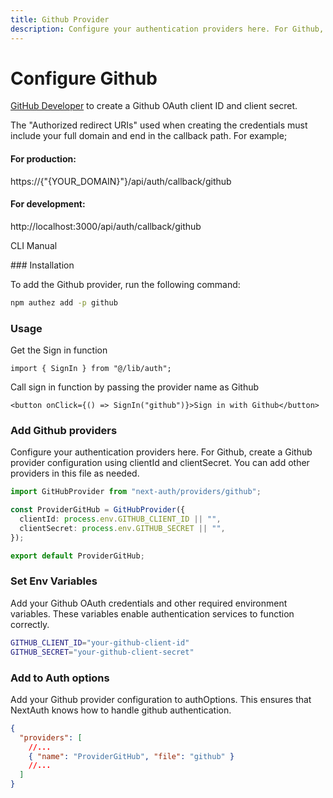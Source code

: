 ---
title: Github Provider
description: Configure your authentication providers here. For Github, create a Github provider configuration using clientId and clientSecret.
---

# Configure Github

[GitHub Developer](https://github.com/settings/developers) to create a Github OAuth client ID and client secret.

The "Authorized redirect URIs" used when creating the credentials must include your full domain and end in the callback path. For example;

#### For production:

<Callout>https://{"{YOUR_DOMAIN}"}/api/auth/callback/github</Callout>

#### For development:

<Callout>http://localhost:3000/api/auth/callback/github</Callout>

<Tabs defaultValue="cli">

<TabsList>

  <TabsTrigger value="cli">CLI</TabsTrigger>
  <TabsTrigger value="manual">Manual</TabsTrigger>
</TabsList>

<TabsContent value="cli">
  <Steps>
  ### Installation

To add the Github provider, run the following command:

```bash
npm authez add -p github
```

### Usage

Get the Sign in function

```tsx
import { SignIn } from "@/lib/auth";
```

Call sign in function by passing the provider name as Github

```tsx
<button onClick={() => SignIn("github")}>Sign in with Github</button>
```

  </Steps>
</TabsContent>

<TabsContent value="manual">
<Steps>

### Add Github providers

Configure your authentication providers here. For Github, create a Github provider configuration using clientId and clientSecret. You can add other providers in this file as needed.

```ts title="lib/auth/providers/github.tsx"
import GitHubProvider from "next-auth/providers/github";

const ProviderGitHub = GitHubProvider({
  clientId: process.env.GITHUB_CLIENT_ID || "",
  clientSecret: process.env.GITHUB_SECRET || "",
});

export default ProviderGitHub;

```

### Set Env Variables

Add your Github OAuth credentials and other required environment variables. These variables enable authentication services to function correctly.

```bash title=".env.local"
GITHUB_CLIENT_ID="your-github-client-id"
GITHUB_SECRET="your-github-client-secret"
```

### Add to Auth options

Add your Github provider configuration to authOptions. This ensures that NextAuth knows how to handle github authentication.

```json title="lib/auth/providers.json"
{
  "providers": [
    //...
    { "name": "ProviderGitHub", "file": "github" }
    //...
  ]
}
```

</Steps>
</TabsContent>

</Tabs>
